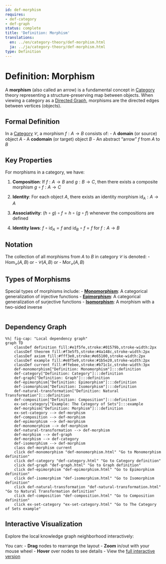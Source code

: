 ```yaml
---
id: def-morphism
requires:
- def-category
- def-graph
status: complete
title: 'Definition: Morphism'
translations:
  en: ../en/category-theory/def-morphism.html
  ja: ../ja/category-theory/def-morphism.html
type: Definition
---
```


# Definition: Morphism

A **morphism** (also called an arrow) is a fundamental concept in [Category](def-category.qmd) theory representing a structure-preserving map between objects. When viewing a category as a [Directed Graph](../combinatorics/def-graph.qmd), morphisms are the directed edges between vertices (objects).

## Formal Definition

In a [Category](def-category.qmd) $\mathcal{C}$, a morphism $f: A \to B$ consists of:
- A **domain** (or source) object $A$
- A **codomain** (or target) object $B$
- An abstract "arrow" $f$ from $A$ to $B$

## Key Properties

For morphisms in a category, we have:

1. **Composition**: If $f: A \to B$ and $g: B \to C$, then there exists a composite morphism $g \circ f: A \to C$

2. **Identity**: For each object $A$, there exists an identity morphism $\text{id}_A: A \to A$

3. **Associativity**: $(h \circ g) \circ f = h \circ (g \circ f)$ whenever the compositions are defined

4. **Identity laws**: $f \circ \text{id}_A = f$ and $\text{id}_B \circ f = f$ for $f: A \to B$

## Notation

The collection of all morphisms from $A$ to $B$ in category $\mathcal{C}$ is denoted:
- $\text{Hom}_{\mathcal{C}}(A, B)$ or
- $\mathcal{C}(A, B)$ or
- $\text{Mor}_{\mathcal{C}}(A, B)$

## Types of Morphisms

Special types of morphisms include:
- **[Monomorphism](def-monomorphism.qmd)**: A categorical generalization of injective functions
- **[Epimorphism](def-epimorphism.qmd)**: A categorical generalization of surjective functions
- **[Isomorphism](def-isomorphism.qmd)**: A morphism with a two-sided inverse

```mermaid
```

## Dependency Graph

```mermaid
%%| fig-cap: "Local dependency graph"
graph TD
    classDef definition fill:#e1f5fe,stroke:#01579b,stroke-width:2px
    classDef theorem fill:#f3e5f5,stroke:#4a148c,stroke-width:2px
    classDef axiom fill:#fff3e0,stroke:#e65100,stroke-width:2px
    classDef example fill:#e8f5e9,stroke:#1b5e20,stroke-width:2px
    classDef current fill:#ffebee,stroke:#b71c1c,stroke-width:3px
    def-monomorphism["Definition: Monomorphism"]:::definition
    def-category["Definition: Category"]:::definition
    def-graph["Definition: Graph"]:::definition
    def-epimorphism["Definition: Epimorphism"]:::definition
    def-isomorphism["Definition: Isomorphism"]:::definition
    def-natural-transformation["Definition: Natural Transformation"]:::definition
    def-composition["Definition: Composition"]:::definition
    ex-set-category["Example: The Category of Sets"]:::example
    def-morphism["Definition: Morphism"]:::definition
    ex-set-category --> def-morphism
    def-composition --> def-morphism
    def-epimorphism --> def-morphism
    def-monomorphism --> def-morphism
    def-natural-transformation --> def-morphism
    def-morphism --> def-graph
    def-morphism --> def-category
    def-isomorphism --> def-morphism
    class def-morphism current
    click def-monomorphism "def-monomorphism.html" "Go to Monomorphism definition"
    click def-category "def-category.html" "Go to Category definition"
    click def-graph "def-graph.html" "Go to Graph definition"
    click def-epimorphism "def-epimorphism.html" "Go to Epimorphism definition"
    click def-isomorphism "def-isomorphism.html" "Go to Isomorphism definition"
    click def-natural-transformation "def-natural-transformation.html" "Go to Natural Transformation definition"
    click def-composition "def-composition.html" "Go to Composition definition"
    click ex-set-category "ex-set-category.html" "Go to The Category of Sets example"
```

## Interactive Visualization

Explore the local knowledge graph neighborhood interactively:

::: {.graph-viz data-id="def-morphism" data-width="700" data-height="500"}
:::

You can:
- **Drag** nodes to rearrange the layout
- **Zoom** in/out with your mouse wheel
- **Hover** over nodes to see details
- View the [full interactive version](../../output/interactive/def-morphism.html){target="_blank"}
